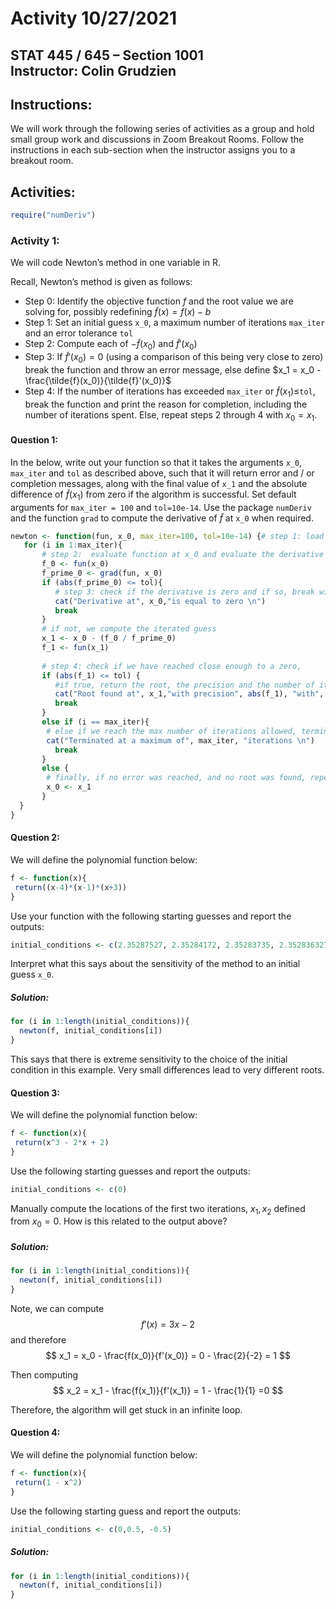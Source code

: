 # Activity 10/27/2021

## STAT 445 / 645 -- Section 1001 <br> Instructor: Colin Grudzien<br>

## Instructions:
We will work through the following series of activities as a group and hold small group work and discussions in Zoom Breakout Rooms.  Follow the instructions in each sub-section when the instructor assigns you to a breakout room.

## Activities:
```r
require("numDeriv")
```

### Activity 1:

We will code Newton's method in one variable in R.

Recall, Newton's method is given as follows:

* Step 0: Identify the objective function $f$ and the root value we are solving for, possibly redefining $\tilde{f}(x) = f(x) - b$
* Step 1: Set an initial guess `x_0`, a maximum number of iterations `max_iter` and an error tolerance `tol`
* Step 2: Compute each of $-\tilde{f}(x_0)$ and $\tilde{f}'(x_0)$
* Step 3: If $\tilde{f}'(x_0)=0$  (using a comparison of this being very close to zero) break the function and throw an error message, else define $x_1 = x_0 - \frac{\tilde{f}(x_0)}{\tilde{f}'(x_0)}$
* Step 4: If the number of iterations has exceeded `max_iter` or $\tilde{f}(x_1) \leq$`tol`, break the function and print the reason for completion, including the number of iterations spent.  Else, repeat steps 2 through 4 with $x_0 = x_1$.


#### Question 1:

In the below, write out your function so that it takes the arguments `x_0`, `max_iter` and `tol` as described above, such that it will return error and / or completion messages, along with the final value of `x_1` and the absolute difference of $\tilde{f}(x_1)$ from zero if the algorithm is successful.  Set default arguments for `max_iter = 100` and `tol=10e-14`.  Use the package `numDeriv` and the function `grad` to compute the derivative of $\tilde{f}$ at `x_0` when required.

```r
newton <- function(fun, x_0, max_iter=100, tol=10e-14) {# step 1: load function, initial guess and parameters
   for (i in 1:max_iter){
       # step 2:  evaluate function at x_0 and evaluate the derivative at x_0
       f_0 <- fun(x_0) 
       f_prime_0 <- grad(fun, x_0) 
       if (abs(f_prime_0) <= tol){ 
          # step 3: check if the derivative is zero and if so, break with error message
          cat("Derivative at", x_0,"is equal to zero \n")
          break
       }
       # if not, we compute the iterated guess
       x_1 <- x_0 - (f_0 / f_prime_0)
       f_1 <- fun(x_1)
       
       # step 4: check if we have reached close enough to a zero,
       if (abs(f_1) <= tol) {
          #if true, return the root, the precision and the number of iterations
          cat("Root found at", x_1,"with precision", abs(f_1), "with", i, "iterations taken \n")
          break
       }
       else if (i == max_iter){
        # else if we reach the max number of iterations allowed, terminate with error message
        cat("Terminated at a maximum of", max_iter, "iterations \n")
          break
       }
       else {
        # finally, if no error was reached, and no root was found, repeat with a new initial guess at x_1
        x_0 <- x_1  
       }
  }
}
```

#### Question 2:
We will define the polynomial function below:
```r
f <- function(x){
 return((x-4)*(x-1)*(x+3))  
}
```

Use your function with the following starting guesses and report the outputs:
```r
initial_conditions <- c(2.35287527, 2.35284172, 2.35283735, 2.352836327, 2.352836323)
```


Interpret what this says about the sensitivity of the method to an initial guess `x_0`.

##### Solution:
```r
for (i in 1:length(initial_conditions)){
  newton(f, initial_conditions[i])
}
```

This says that there is extreme sensitivity to the choice of the initial condition in this example.  Very small differences lead to very different roots.

#### Question 3:
We will define the polynomial function below:
```r
f <- function(x){
 return(x^3 - 2*x + 2)  
}
```

Use the following starting guesses and report the outputs:
```r
initial_conditions <- c(0)
```

Manually compute the locations of the first two iterations, $x_1,x_2$ defined from $x_0=0$.  How is this related to the output above?

##### Solution:
```r
for (i in 1:length(initial_conditions)){
  newton(f, initial_conditions[i])
}
```

Note, we can compute
$$f'(x) = 3x - 2$$ 
and therefore
$$
x_1 = x_0 - \frac{f(x_0)}{f'(x_0)} = 0 - \frac{2}{-2} = 1
$$

Then computing
$$
x_2 = x_1 - \frac{f(x_1)}{f'(x_1)} = 1 - \frac{1}{1} =0
$$

Therefore, the algorithm will get stuck in an infinite loop.

#### Question 4:
We will define the polynomial function below:
```r
f <- function(x){
 return(1 - x^2)  
}
```

Use the following starting guess and report the outputs:
```r
initial_conditions <- c(0,0.5, -0.5)
```

##### Solution:
```r
for (i in 1:length(initial_conditions)){
  newton(f, initial_conditions[i])
}
```